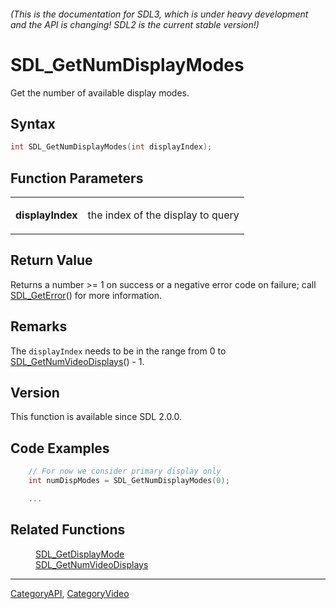 ====== (This is the documentation for SDL3, which is under heavy development and the API is changing! SDL2 is the current stable version!) ======
= SDL_GetNumDisplayModes =

Get the number of available display modes.

== Syntax ==

<syntaxhighlight lang='c'>
int SDL_GetNumDisplayModes(int displayIndex);
</syntaxhighlight>

== Function Parameters ==

{|
|'''displayIndex'''
|the index of the display to query
|}

== Return Value ==

Returns a number >= 1 on success or a negative error code on failure; call
[[SDL_GetError]]() for more information.

== Remarks ==

The <code>displayIndex</code> needs to be in the range from 0 to
[[SDL_GetNumVideoDisplays]]() - 1.

== Version ==

This function is available since SDL 2.0.0.

== Code Examples ==

<syntaxhighlight lang='c++'>
    // For now we consider primary display only
    int numDispModes = SDL_GetNumDisplayModes(0);

    ...
</syntaxhighlight>

== Related Functions ==

:[[SDL_GetDisplayMode]]
:[[SDL_GetNumVideoDisplays]]

----
[[CategoryAPI]], [[CategoryVideo]]


